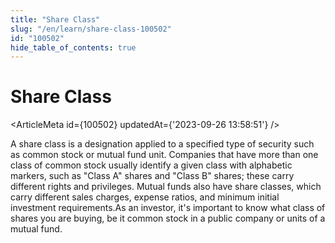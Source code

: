```yaml
---
title: "Share Class"
slug: "/en/learn/share-class-100502"
id: "100502"
hide_table_of_contents: true
---
```



# Share Class

<ArticleMeta id={100502} updatedAt={'2023-09-26 13:58:51'} />
<div className='border-solid border-b border-t-0 my-4 border-[var(--ifm-color-gray-300)]' />

A share class is a designation applied to a specified type of security such as common stock or mutual fund unit. Companies that have more than one class of common stock usually identify a given class with alphabetic markers, such as "Class A" shares and "Class B" shares; these carry different rights and privileges. Mutual funds also have share classes, which carry different sales charges, expense ratios, and minimum initial investment requirements.As an investor, it's important to know what class of shares you are buying, be it common stock in a public company or units of a mutual fund.
